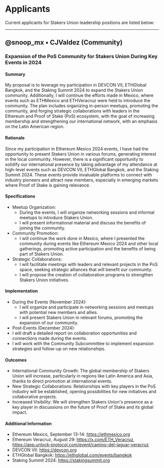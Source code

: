 # Applicants

Current applicants for Stakers Union leadership positions are listed below:

---

## @snoop_mx • CJValdez (Community)

### Expansion of the PoS Community for Stakers Union During Key Events in 2024

#### Summary
My proposal is to leverage my participation in DEVCON VII, ETHGlobal Bangkok, and the Staking Summit 2024 to expand the Stakers Union community. Additionally, I will continue the efforts made in Mexico, where events such as ETHMexico and ETHVeracruz were held to introduce the community. The plan includes organizing in-person meetups, promoting the community, and forging strategic collaborations with leaders in the Ethereum and Proof of Stake (PoS) ecosystem, with the goal of increasing membership and strengthening our international network, with an emphasis on the Latin American region.

#### Rationale
Since my participation in Ethereum Mexico 2024 events, I have had the opportunity to present Stakers Union in various forums, generating interest in the local community. However, there is a significant opportunity to solidify our international presence by taking advantage of my attendance at high-level events such as DEVCON VII, ETHGlobal Bangkok, and the Staking Summit 2024. These events provide invaluable platforms to connect with industry pioneers and attract new members, especially in emerging markets where Proof of Stake is gaining relevance.

#### Specifications
* Meetup Organization:
    * During the events, I will organize networking sessions and informal meetups to introduce Stakers Union.
    * I will present informational material and discuss the benefits of joining the community.
* Community Promotion:
    * I will continue the work done in Mexico, where I presented the community during events like Ethereum Mexico 2024 and other local gatherings, promoting active participation and the benefits of being part of Stakers Union.
* Strategic Collaborations:
    * I will facilitate meetings with leaders and relevant projects in the PoS space, seeking strategic alliances that will benefit our community.
    * I will propose the creation of collaboration programs to strengthen Stakers Union initiatives.

#### Implementation
* During the Events (November 2024):
    * I will organize and participate in networking sessions and meetups with potential new members and allies.
    * I will present Stakers Union in relevant forums, promoting the expansion of our community.
* Post-Events (December 2024):
* I will draft a detailed report on collaboration opportunities and connections made during the events.
* I will work with the Community Subcommittee to implement expansion strategies and follow-up on new relationships.

#### Outcomes
* International Community Growth: The global membership of Stakers Union will increase, particularly in regions like Latin America and Asia, thanks to direct promotion at international events.
* New Strategic Collaborations: Relationships with key players in the PoS industry will be established, opening possibilities for new initiatives and collaborative projects.
* Increased Visibility: We will strengthen Stakers Union's presence as a key player in discussions on the future of Proof of Stake and its global impact.

#### Additional Information
* Ethereum Mexico, September 13-14: https://ethmexico.org
* Ethereum Veracruz, August 29: https://x.com/ETH_Veracruz, https://app.unlock-protocol.com/event/camino-del-jaguar-veracruz
* DEVCON VII: https://devcon.org
* ETHGlobal Bangkok: https://ethglobal.com/events/bangkok
* Staking Summit 2024: https://stakingsummit.org
